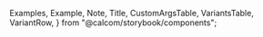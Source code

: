 
  Examples,
  Example,
  Note,
  Title,
  CustomArgsTable,
  VariantsTable,
  VariantRow,
} from "@calcom/storybook/components";


<Meta title="UI/Avatar" component={Avatar} />

<Title title="Avatar" suffix="Brief" subtitle="Version 2.0 — Last Update: 22 Aug 2022" />

## Definition

An avatar group signals that there is more than 1 person associated with an item

## Structure

Avatar group can be composed differently based on the number of user profile.

<CustomArgsTable of={Avatar} />

<Examples title="Avatar style">
  <Example title="Small">
    <Avatar size="sm" alt="Avatar Story" gravatarFallbackMd5="Ui@CAL.com" />
  </Example>
  <Example title="Large">
    <Avatar size="lg" alt="Avatar Story" gravatarFallbackMd5="Ui@CAL.com" />
  </Example>
</Examples>

<ArgsTable of={Avatar} />

### Avatar Group

<ArgsTable of={AvatarGroup} />
<Examples title="Avatar Group ">
  <Example title="Small">
    <AvatarGroup
      size="sm"
      items={[
        {
          image: "https://cal.com/stakeholder/peer.jpg",
          alt: "Peer",
          title: "Peer Richelsen",
        },
        {
          image: "https://cal.com/stakeholder/bailey.jpg",
          alt: "Bailey",
          title: "Bailey Pumfleet",
        },
        {
          image: "https://cal.com/stakeholder/alex-van-andel.jpg",
          alt: "Alex",
          title: "Alex Van Andel",
        },
        {
          image: "https://cal.com/stakeholder/ciaran.jpg",
          alt: "Ciarán",
          title: "Ciarán Hanrahan",
        },
        {
          image: "https://cal.com/stakeholder/peer.jpg",
          alt: "Peer",
          title: "Peer Richelsen",
        },
        {
          image: "https://cal.com/stakeholder/bailey.jpg",
          alt: "Bailey",
          title: "Bailey Pumfleet",
        },
        {
          image: "https://cal.com/stakeholder/alex-van-andel.jpg",
          alt: "Alex",
          title: "Alex Van Andel",
        },
        {
          image: "https://cal.com/stakeholder/ciaran.jpg",
          alt: "Ciarán",
          title: "Ciarán Hanrahan",
        },
      ]}
    />
  </Example>
  <Example title="large">
    <AvatarGroup
      size="lg"
      items={[
        {
          image: "https://cal.com/stakeholder/peer.jpg",
          alt: "Peer",
          title: "Peer Richelsen",
        },
        {
          image: "https://cal.com/stakeholder/bailey.jpg",
          alt: "Bailey",
          title: "Bailey Pumfleet",
        },
        {
          image: "https://cal.com/stakeholder/alex-van-andel.jpg",
          alt: "Alex",
          title: "Alex Van Andel",
        },
        {
          image: "https://cal.com/stakeholder/ciaran.jpg",
          alt: "Ciarán",
          title: "Ciarán Hanrahan",
        },
        {
          image: "https://cal.com/stakeholder/peer.jpg",
          alt: "Peer",
          title: "Peer Richelsen",
        },
        {
          image: "https://cal.com/stakeholder/bailey.jpg",
          alt: "Bailey",
          title: "Bailey Pumfleet",
        },
        {
          image: "https://cal.com/stakeholder/alex-van-andel.jpg",
          alt: "Alex",
          title: "Alex Van Andel",
        },
        {
          image: "https://cal.com/stakeholder/ciaran.jpg",
          alt: "Ciarán",
          title: "Ciarán Hanrahan",
        },
      ]}
    />
  </Example>
</Examples>

<Title offset title="Avatar" suffix="Variants" />

<Canvas>
  <Story
    name="Avatar"
    args={{
      size: "sm",
      alt: "Avatar Story",
      gravatarFallbackMd5: "Ui@CAL.com",
    }}
    argTypes={{
      size: {
        control: {
          type: "inline-radio",
          options: ["sm", "lg"],
        },
      },
      alt: { control: "text" },
      gravatarFallbackMd5: { control: "text" },
    }}>
    {({ size, alt, gravatarFallbackMd5 }) => (
      <VariantsTable titles={["Default"]} columnMinWidth={150}>
        <VariantRow variant={size}>
          <Avatar size={size} alt={alt} gravatarFallbackMd5={gravatarFallbackMd5} />
        </VariantRow>
      </VariantsTable>
    )}
  </Story>
</Canvas>
